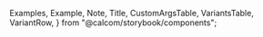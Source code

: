 
  Examples,
  Example,
  Note,
  Title,
  CustomArgsTable,
  VariantsTable,
  VariantRow,
} from "@calcom/storybook/components";


<Meta title="UI/Avatar" component={Avatar} />

<Title title="Avatar" suffix="Brief" subtitle="Version 2.0 — Last Update: 22 Aug 2022" />

## Definition

An avatar group signals that there is more than 1 person associated with an item

## Structure

Avatar group can be composed differently based on the number of user profile.

<CustomArgsTable of={Avatar} />

<Examples title="Avatar style">
  <Example title="Small">
    <Avatar size="sm" alt="Avatar Story" gravatarFallbackMd5="Ui@CAL.com" />
  </Example>
  <Example title="Large">
    <Avatar size="lg" alt="Avatar Story" gravatarFallbackMd5="Ui@CAL.com" />
  </Example>
</Examples>

<ArgsTable of={Avatar} />

### Avatar Group

<ArgsTable of={AvatarGroup} />
<Examples title="Avatar Group ">
  <Example title="Small">
    <AvatarGroup
      size="sm"
      items={[
        {
          image: "https://cal.com/stakeholder/peer.jpg",
          alt: "Peer",
          title: "Peer Richelsen",
        },
        {
          image: "https://cal.com/stakeholder/bailey.jpg",
          alt: "Bailey",
          title: "Bailey Pumfleet",
        },
        {
          image: "https://cal.com/stakeholder/alex-van-andel.jpg",
          alt: "Alex",
          title: "Alex Van Andel",
        },
        {
          image: "https://cal.com/stakeholder/ciaran.jpg",
          alt: "Ciarán",
          title: "Ciarán Hanrahan",
        },
        {
          image: "https://cal.com/stakeholder/peer.jpg",
          alt: "Peer",
          title: "Peer Richelsen",
        },
        {
          image: "https://cal.com/stakeholder/bailey.jpg",
          alt: "Bailey",
          title: "Bailey Pumfleet",
        },
        {
          image: "https://cal.com/stakeholder/alex-van-andel.jpg",
          alt: "Alex",
          title: "Alex Van Andel",
        },
        {
          image: "https://cal.com/stakeholder/ciaran.jpg",
          alt: "Ciarán",
          title: "Ciarán Hanrahan",
        },
      ]}
    />
  </Example>
  <Example title="large">
    <AvatarGroup
      size="lg"
      items={[
        {
          image: "https://cal.com/stakeholder/peer.jpg",
          alt: "Peer",
          title: "Peer Richelsen",
        },
        {
          image: "https://cal.com/stakeholder/bailey.jpg",
          alt: "Bailey",
          title: "Bailey Pumfleet",
        },
        {
          image: "https://cal.com/stakeholder/alex-van-andel.jpg",
          alt: "Alex",
          title: "Alex Van Andel",
        },
        {
          image: "https://cal.com/stakeholder/ciaran.jpg",
          alt: "Ciarán",
          title: "Ciarán Hanrahan",
        },
        {
          image: "https://cal.com/stakeholder/peer.jpg",
          alt: "Peer",
          title: "Peer Richelsen",
        },
        {
          image: "https://cal.com/stakeholder/bailey.jpg",
          alt: "Bailey",
          title: "Bailey Pumfleet",
        },
        {
          image: "https://cal.com/stakeholder/alex-van-andel.jpg",
          alt: "Alex",
          title: "Alex Van Andel",
        },
        {
          image: "https://cal.com/stakeholder/ciaran.jpg",
          alt: "Ciarán",
          title: "Ciarán Hanrahan",
        },
      ]}
    />
  </Example>
</Examples>

<Title offset title="Avatar" suffix="Variants" />

<Canvas>
  <Story
    name="Avatar"
    args={{
      size: "sm",
      alt: "Avatar Story",
      gravatarFallbackMd5: "Ui@CAL.com",
    }}
    argTypes={{
      size: {
        control: {
          type: "inline-radio",
          options: ["sm", "lg"],
        },
      },
      alt: { control: "text" },
      gravatarFallbackMd5: { control: "text" },
    }}>
    {({ size, alt, gravatarFallbackMd5 }) => (
      <VariantsTable titles={["Default"]} columnMinWidth={150}>
        <VariantRow variant={size}>
          <Avatar size={size} alt={alt} gravatarFallbackMd5={gravatarFallbackMd5} />
        </VariantRow>
      </VariantsTable>
    )}
  </Story>
</Canvas>
